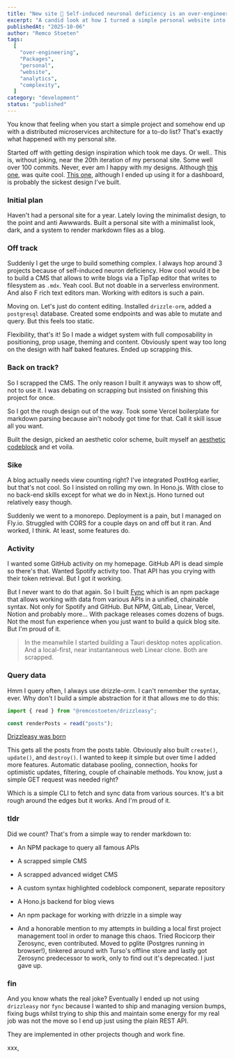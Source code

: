 ```yaml
---
title: "New site 🎉 Self-induced neuronal deficiency is an over-engineering catalyst"
excerpt: "A candid look at how I turned a simple personal website into an over-engineered masterpiece of unnecessary complexity, complete with custom analytics, real-time features, and way too many moving parts. And how neuronal deficincy strikes again."
publishedAt: "2025-10-06"
author: "Remco Stoeten"
tags:
  [
    "over-engineering",
    "Packages",
    "personal",
    "website",
    "analytics",
    "complexity",
  ]
category: "development"
status: "published"
---
```


You know that feeling when you start a simple project and somehow end up with a distributed microservices architecture for a to-do list? That's exactly what happened with my personal site.

Started off with getting design inspiration which took me days. Or well.. This is, without joking, near the 20th iteration of my personal site. Some well over 100 commits. Never, ever am I happy with my designs. Although [this one](https://minimal-graphql-portfolio-git-master-remcostoeten.vercel.app/), was quite cool. [This one](https://nextjs-lucia-neon-postgresql-git-294536-remcostoetens-projects.vercel.app/), although I ended up using it for a dashboard, is probably the sickest design I've built.

### Initial plan

Haven't had a personal site for a year. Lately loving the minimalist design, to the point and anti Awwwards. Built a personal site with a minimalist look, dark, and a system to render markdown files as a blog.

### Off track

Suddenly I get the urge to build something complex. I always hop around 3 projects because of self-induced neuron deficiency. How cool would it be to build a CMS that allows to write blogs via a TipTap editor that writes to filesystem as `.mdx`. Yeah cool. But not doable in a serverless environment. And also F rich text editors man. Working with editors is such a pain.

Moving on. Let's just do content editing. Installed `drizzle-orm`, added a `postgresql` database. Created some endpoints and was able to mutate and query. But this feels too static.

Flexibility, that's it! So I made a widget system with full composability in positioning, prop usage, theming and content. Obviously spent way too long on the design with half baked features. Ended up scrapping this.

### Back on track?

So I scrapped the CMS. The only reason I built it anyways was to show off, not to use it. I was debating on scrapping but insisted on finishing this project for once.

So I got the rough design out of the way. Took some Vercel boilerplate for markdown parsing because ain't nobody got time for that. Call it skill issue all you want.

Built the design, picked an aesthetic color scheme, built myself an [aesthetic codeblock](https://beautiful-codeblock.vercel.app/) and et voila.

### Sike

A blog actually needs view counting right? I've integrated PostHog earlier, but that's not cool. So I insisted on rolling my own. In Hono.js. With close to no back-end skills except for what we do in Next.js. Hono turned out relatively easy though.

Suddenly we went to a monorepo. Deployment is a pain, but I managed on Fly.io. Struggled with CORS for a couple days on and off but it ran. And worked, I think. At least, some features do.

### Activity

I wanted some GitHub activity on my homepage. GitHub API is dead simple so there's that. Wanted Spotify activity too. That API has you crying with their token retrieval. But I got it working.

But I never want to do that again. So I built [Fync](https://github.com/remcostoeten/fync) which is an npm package that allows working with data from various APIs in a unified, chainable syntax. Not only for Spotify and GitHub. But NPM, GitLab, Linear, Vercel, Notion and probably more... With package releases comes dozens of bugs. Not the most fun experience when you just want to build a quick blog site. But I'm proud of it.

> In the meanwhile I started building a Tauri desktop notes application. And a local-first, near instantaneous web Linear clone. Both are scrapped.

### Query data

Hmm I query often, I always use drizzle-orm. I can't remember the syntax, ever. Why don't I build a simple abstraction for it that allows me to do this:

```typescript
import { read } from "@remcostoeten/drizzleasy";

const renderPosts = read("posts");
```

[Drizzleasy was born](https://github.com/remcostoeten/drizzleasy)

This gets all the posts from the posts table. Obviously also built `create()`, `update()`, and `destroy()`. I wanted to keep it simple but over time I added more features. Automatic database pooling, connection, hooks for optimistic updates, filtering, couple of chainable methods. You know, just a simple GET request was needed right?

Which is a simple CLI to fetch and sync data from various sources. It's a bit rough around the edges but it works. And I'm proud of it.

### tldr

Did we count? That's from a simple way to render markdown to:

- An NPM package to query all famous APIs
- A scrapped simple CMS
- A scrapped advanced widget CMS
- A custom syntax highlighted codeblock component, separate repository
- A Hono.js backend for blog views
- An npm package for working with drizzle in a simple way

- And a honorable mention to my attempts in building a local first project management tool in order to manage this chaos. Tried Rocicorp their Zerosync, even contributed. Moved to pglite (Postgres running in browser!), tinkered around with Turso's offline store and lastly got Zerosync predecessor to work, only to find out it's deprecated. I just gave up.

### fin

And you know whats the real joke? Eventually I ended up not using `drizzleasy` nor `fync` because I wanted to ship and managing version bumps, fixing bugs whilst trying to ship this and maintain some energy for my real job was not the move so I end up just using the plain REST API.

They are implemented in other projects though and work fine.

xxx,
